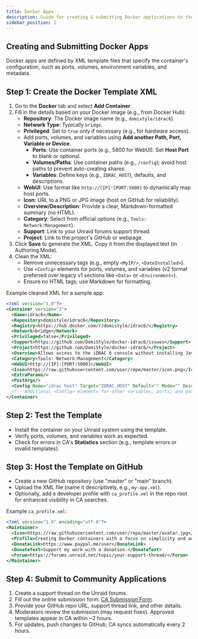 ```yaml
---
title: Docker Apps
description: Guide for creating & submitting Docker applications to the Unraid Community Applications Store
sidebar_position: 2
---
```


## Creating and Submitting Docker Apps

Docker apps are defined by XML template files that specify the container's configuration, such as ports, volumes, environment variables, and metadata.

## Step 1: Create the Docker Template XML

1. Go to the **Docker** tab and select **Add Container**.
2. Fill in the details based on your Docker image (e.g., from Docker Hub):
   - **Repository**: The Docker image name (e.g., `domistyle/idrac6`).
   - **Network Type**: Typically `bridge`.
   - **Privileged**: Set to `true` only if necessary (e.g., for hardware access).
   - Add ports, volumes, and variables using **Add another Path, Port, Variable or Device**.
     - **Ports**: Use container ports (e.g., 5800 for WebUI). Set **Host Port** to blank or optional.
     - **Volumes/Paths**: Use container paths (e.g., `/config`); avoid host paths to prevent auto-creating shares.
     - **Variables**: Define keys (e.g., `IDRAC_HOST`), defaults, and descriptions.
   - **WebUI**: Use format like `http://[IP]:[PORT:5800]` to dynamically map host ports.
   - **Icon**: URL to a PNG or JPG image (host on GitHub for reliability).
   - **Overview/Description**: Provide a clear, Markdown-formatted summary (no HTML).
   - **Category**: Select from official options (e.g., `Tools: Network:Management`).
   - **Support**: Link to your Unraid forums support thread.
   - **Project**: Link to the project's GitHub or webpage.
3. Click **Save** to generate the XML. Copy it from the displayed text (in Authoring Mode).
4. Clean the XML:
   - Remove unnecessary tags (e.g., empty `<MyIP/>`, `<DateInstalled>`).
   - Use `<Config>` elements for ports, volumes, and variables (v2 format preferred over legacy v1 sections like `<Data>` or `<Environment>`).
   - Ensure no HTML tags; use Markdown for formatting.

Example cleaned XML for a sample app:

```xml
<?xml version="1.0"?>
<Container version="2">
  <Name>idrac6</Name>
  <Repository>domistyle/idrac6</Repository>
  <Registry>https://hub.docker.com/r/domistyle/idrac6/</Registry>
  <Network>bridge</Network>
  <Privileged>false</Privileged>
  <Support>https://github.com/DomiStyle/docker-idrac6/issues</Support>
  <Project>https://github.com/DomiStyle/docker-idrac6/</Project>
  <Overview>Allows access to the iDRAC 6 console without installing Java or messing with Java Web Start. Java is only run inside of the container and access is provided via web interface or directly with VNC.</Overview>
  <Category>Tools: Network:Management</Category>
  <WebUI>http://[IP]:[PORT:5800]</WebUI>
  <Icon>https://raw.githubusercontent.com/user/repo/master/icon.png</Icon>
  <ExtraParams/>
  <PostArgs/>
  <Config Name="idrac host" Target="IDRAC_HOST" Default="" Mode="" Description="Host for your iDRAC instance." Type="Variable" Display="always" Required="true" Mask="false"/>
  <!-- Additional <Config> elements for other variables, ports, and paths -->
</Container>
```

## Step 2: Test the Template

- Install the container on your Unraid system using the template.
- Verify ports, volumes, and variables work as expected.
- Check for errors in CA's **Statistics** section (e.g., template errors or invalid templates).

## Step 3: Host the Template on GitHub

- Create a new GitHub repository (use "master" or "main" branch).
- Upload the XML file (name it descriptively, e.g., `my-app.xml`).
- Optionally, add a developer profile with `ca_profile.xml` in the repo root for enhanced visibility in CA searches.

Example `ca_profile.xml`:

```xml
<?xml version="1.0" encoding="utf-8"?>
<Maintainer>
  <Icon>https://raw.githubusercontent.com/user/repo/master/avatar.jpg</Icon>
  <Profile>Creating Docker containers with a focus on simplicity and auto-updates.</Profile>
  <DonateLink>https://www.paypal.me/user</DonateLink>
  <DonateText>Support my work with a donation.</DonateText>
  <Forum>https://forums.unraid.net/topic/your-support-thread/</Forum>
</Maintainer>
```

## Step 4: Submit to Community Applications

1. Create a support thread on the Unraid forums.
2. Fill out the online submission form: [CA Submission Form](https://form.asana.com/?k=qtIUrf5ydiXvXzPI57BiJw\&d=714739274360802).
3. Provide your GitHub repo URL, support thread link, and other details.
4. Moderators review the submission (may request fixes). Approved templates appear in CA within \~2 hours.
5. For updates, push changes to GitHub; CA syncs automatically every 2 hours.
